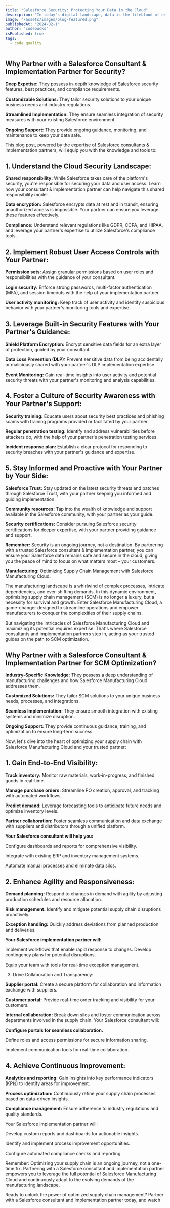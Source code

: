 ```yaml
---
title: "Salesforce Security: Protecting Your Data in the Cloud"
description: "In today's digital landscape, data is the lifeblood of every business, and when it comes to customer data in the cloud, the stakes are even higher. That's why securing your Salesforce instance is no longer an option, but a necessity. But navigating the complexities of cloud security can be overwhelming. That's where partnering with a Salesforce consultant & implementation partner comes in."
image: "/assets/images/blog-featured.png"
publishedAt: "2024-02-1"
author: "codebucks"
isPublished: true
tags:
  - code quality
---
```


## Why Partner with a Salesforce Consultant & Implementation Partner for Security?

**Deep Expetise:** They possess in-depth knowledge of Salesforce security features, best practices, and compliance requirements.

**Customizable Solutions:** They tailor security solutions to your unique business needs and industry regulations.

**Streamlined Implementation:** They ensure seamless integration of security measures with your existing Salesforce environment.

**Ongoing Support:** They provide ongoing guidance, monitoring, and maintenance to keep your data safe.

This blog post, powered by the expertise of Salesforce consultants & implementation partners, will equip you with the knowledge and tools to:

## 1. Understand the Cloud Security Landscape:

**Shared responsibility:** While Salesforce takes care of the platform's security, you're responsible for securing your data and user access. Learn how your consultant & implementation partner can help navigate this shared responsibility model.

**Data encryption:** Salesforce encrypts data at rest and in transit, ensuring unauthorized access is impossible. Your partner can ensure you leverage these features effectively.

**Compliance:** Understand relevant regulations like GDPR, CCPA, and HIPAA, and leverage your partner's expertise to utilize Salesforce's compliance tools.

## 2. Implement Robust User Access Controls with Your Partner:

**Permission sets:** Assign granular permissions based on user roles and responsibilities with the guidance of your consultant.

**Login security:** Enforce strong passwords, multi-factor authentication (MFA), and session timeouts with the help of your implementation partner.

**User activity monitoring:** Keep track of user activity and identify suspicious behavior with your partner's monitoring tools and expertise.

## 3. Leverage Built-in Security Features with Your Partner's Guidance:

**Shield Platform Encryption:** Encrypt sensitive data fields for an extra layer of protection, guided by your consultant.

**Data Loss Prevention (DLP):** Prevent sensitive data from being accidentally or maliciously shared with your partner's DLP implementation expertise.

**Event Monitoring:** Gain real-time insights into user activity and potential security threats with your partner's monitoring and analysis capabilities.

## 4. Foster a Culture of Security Awareness with Your Partner's Support:

**Security training:** Educate users about security best practices and phishing scams with training programs provided or facilitated by your partner.

**Regular penetration testing:** Identify and address vulnerabilities before attackers do, with the help of your partner's penetration testing services.

**Incident response plan:** Establish a clear protocol for responding to security breaches with your partner's guidance and expertise.

## 5. Stay Informed and Proactive with Your Partner by Your Side:

**Salesforce Trust:** Stay updated on the latest security threats and patches through Salesforce Trust, with your partner keeping you informed and guiding implementation.

**Community resources:** Tap into the wealth of knowledge and support available in the Salesforce community, with your partner as your guide.

**Security certifications:** Consider pursuing Salesforce security certifications for deeper expertise, with your partner providing guidance and support.

**Remember:** Security is an ongoing journey, not a destination. By partnering with a trusted Salesforce consultant & implementation partner, you can ensure your Salesforce data remains safe and secure in the cloud, giving you the peace of mind to focus on what matters most – your customers.

**Manufacturing:** Optimizing Supply Chain Management with Salesforce Manufacturing Cloud.

The manufacturing landscape is a whirlwind of complex processes, intricate dependencies, and ever-shifting demands. In this dynamic environment, optimizing supply chain management (SCM) is no longer a luxury, but a necessity for survival and growth. Enter Salesforce Manufacturing Cloud, a game-changer designed to streamline operations and empower manufacturers to conquer the complexities of their supply chains.

But navigating the intricacies of Salesforce Manufacturing Cloud and maximizing its potential requires expertise. That's where Salesforce consultants and implementation partners step in, acting as your trusted guides on the path to SCM optimization.

## Why Partner with a Salesforce Consultant & Implementation Partner for SCM Optimization?

**Industry-Specific Knowledge:** They possess a deep understanding of manufacturing challenges and how Salesforce Manufacturing Cloud addresses them.

**Customized Solutions:** They tailor SCM solutions to your unique business needs, processes, and integrations.

**Seamless Implementation:** They ensure smooth integration with existing systems and minimize disruption.

**Ongoing Support:** They provide continuous guidance, training, and optimization to ensure long-term success.

Now, let's dive into the heart of optimizing your supply chain with Salesforce Manufacturing Cloud and your trusted partner:

## 1. Gain End-to-End Visibility:

**Track inventory:** Monitor raw materials, work-in-progress, and finished goods in real-time.

**Manage purchase orders:** Streamline PO creation, approval, and tracking with automated workflows.

**Predict demand:** Leverage forecasting tools to anticipate future needs and optimize inventory levels.

**Partner collaboration:** Foster seamless communication and data exchange with suppliers and distributors through a unified platform.

**Your Salesforce consultant will help you:**

Configure dashboards and reports for comprehensive visibility.

Integrate with existing ERP and inventory management systems.

Automate manual processes and eliminate data silos.

## 2. Enhance Agility and Responsiveness:

**Demand planning:** Respond to changes in demand with agility by adjusting production schedules and resource allocation.

**Risk management:** Identify and mitigate potential supply chain disruptions proactively.

**Exception handling:** Quickly address deviations from planned production and deliveries.

**Your Salesforce implementation partner will:**

Implement workflows that enable rapid response to changes.
Develop contingency plans for potential disruptions.

Equip your team with tools for real-time exception management.

3. Drive Collaboration and Transparency:

**Supplier portal:** Create a secure platform for collaboration and information exchange with suppliers.

**Customer portal:** Provide real-time order tracking and visibility for your customers.

**Internal collaboration:** Break down silos and foster communication across departments involved in the supply chain.
Your Salesforce consultant will:

**Configure portals for seamless collaboration.**

Define roles and access permissions for secure information sharing.

Implement communication tools for real-time collaboration.

## 4. Achieve Continuous Improvement:

**Analytics and reporting:** Gain insights into key performance indicators (KPIs) to identify areas for improvement.

**Process optimization:** Continuously refine your supply chain processes based on data-driven insights.

**Compliance management:** Ensure adherence to industry regulations and quality standards.

Your Salesforce implementation partner will:

Develop custom reports and dashboards for actionable insights.

Identify and implement process improvement opportunities.

Configure automated compliance checks and reporting.

Remember: Optimizing your supply chain is an ongoing journey, not a one-time fix. Partnering with a Salesforce consultant and implementation partner empowers you to leverage the full potential of Salesforce Manufacturing Cloud and continuously adapt to the evolving demands of the manufacturing landscape.

Ready to unlock the power of optimized supply chain management? Partner with a Salesforce consultant and implementation partner today, and watch
